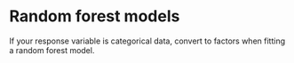 # Random forest models
If your response variable is categorical data, convert to factors when fitting a random forest model.
